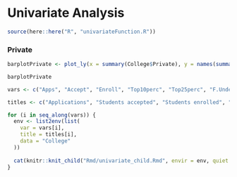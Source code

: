 # Univariate Analysis
```r
source(here::here("R", "univariateFunction.R"))
```

### Private {-}
```r
barplotPrivate <- plot_ly(x = summary(College$Private), y = names(summary(College$Private)), type = 'bar', orientation = 'h')

barplotPrivate
```

```r
vars <- c("Apps", "Accept", "Enroll", "Top10perc", "Top25perc", "F.Undergrad", "P.Undergrad", "Outstate", "Room.Board", "Books", "Personal", "PhD", "Terminal", "S.F.Ratio", "perc.alumni", "Expend", "Grad.Rate")

titles <- c("Applications", "Students accepted", "Students enrolled", "Top 10%", "Top 25%", "Full-time undergraduates", "Part-time undergraduates", "Out-of-state tuition", "Room and board cost", "Cost of books", "Personal spending", "Percentage of PhD", "Percentage of terminal degrees", "Student-faculty ratio", "Percentage of student donors", "Instructional expenditure", "Graduation rate")

for (i in seq_along(vars)) {
  env <- list2env(list(
    var = vars[i], 
    title = titles[i], 
    data = "College"
  ))
  
  cat(knitr::knit_child("Rmd/univariate_child.Rmd", envir = env, quiet = TRUE))
}
```
